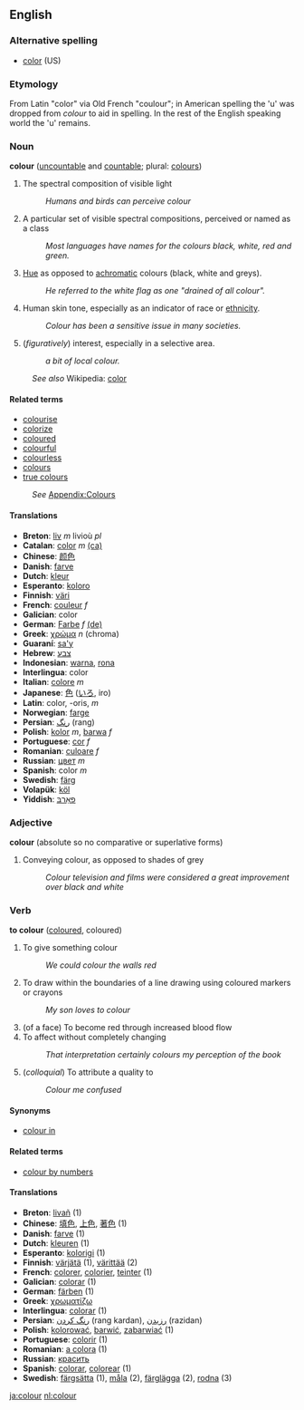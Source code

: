 {{UndecidedBeer}}
==English==
=== Alternative spelling ===
*[[color]] (US)

=== Etymology ===
From Latin "color" via Old French "coulour"; in American spelling the
'u' was dropped from ''colour'' to aid in spelling. In the rest of the English speaking world the 'u' remains.

=== Noun ===
'''colour''' ([[uncountable]] and [[countable]]; plural: [[colours]])

# The spectral composition of visible light
#: ''Humans and birds can perceive colour''
# A particular set of visible spectral compositions, perceived or named as a class
#: ''Most languages have names for the colours black, white, red and green.''
# [[Hue]] as opposed to [[achromatic]] colours (black, white and greys).
#: ''He referred to the white flag as one "drained of all colour".''
# Human skin tone, especially as an indicator of race or [[ethnicity]].
#: ''Colour has been a sensitive issue in many societies.''
# (''figuratively'') interest, especially in a selective area.
#:''a bit of local colour.''

:''See also'' Wikipedia: [[w:color|color]]

==== Related terms ====
* [[colourise]]
* [[colorize]]<!-- you might expect only ou and s go together but this is just as common! -->
* [[coloured]]
* [[colourful]]
* [[colourless]]
* [[colours]]
* [[true colours]]
:''See'' [[Wiktionary_Appendix:Colours|Appendix:Colours]]

==== Translations ====
*'''Breton''': [[liv]] ''m'' livioù ''pl''
*'''Catalan''': [[color]] ''m'' [[:ca:color|(ca)]]
*'''Chinese''': [[颜色]]
*'''Danish''': [[farve]]
*'''Dutch''': [[kleur]]
*'''Esperanto''': [[koloro]]
*'''Finnish''': [[väri]]
*'''French''': [[couleur]] ''f''
*'''Galician''': color 
*'''German''': [[Farbe]] ''f'' [[:de:Farbe|(de)]]
*'''Greek''': [[χρώμα]] ''n'' (chroma)
*'''Guaraní''': [[sa'y]]
*'''Hebrew''': [[צבע]]
*'''Indonesian''': [[warna]], [[rona]]
*'''Interlingua''': color
*'''Italian''': [[colore]] ''m''
*'''Japanese''': [[色]] ([[いろ]], iro)
*'''Latin''': color, -oris, ''m''
*'''Norwegian''': [[farge]]
*'''Persian''': [[رنگ]] (rang)
*'''Polish''': [[kolor]] ''m'', [[barwa]] ''f''
*'''Portuguese''': [[cor]] ''f''
*'''Romanian''': [[culoare]] ''f''
*'''Russian''': [[цвет]] ''m''
*'''Spanish''': color ''m''
*'''Swedish''': [[färg]]
*'''Volapük''': [[köl]]
*'''Yiddish''': [[פאַרבּ]]

=== Adjective ===
'''colour''' (absolute so no comparative or superlative forms)

# Conveying colour, as opposed to shades of grey
#: ''Colour television and films were considered a great improvement over black and white''

=== Verb ===
'''to colour''' ([[coloured]], coloured)

# To give something colour
#: ''We could colour the walls red''
# To draw within the boundaries of a line drawing using coloured markers or crayons
#: ''My son loves to colour''
# (of a face) To become red through increased blood flow
# To affect without completely changing
#: ''That interpretation certainly colours my perception of the book''
# (''colloquial'') To attribute a quality to
#: ''Colour me confused''

====Synonyms====
*[[colour in]]

====Related terms====
*[[colour by numbers]]

====Translations====
*'''Breton''': [[livañ]] (1)
*'''Chinese''': [[填色]], [[上色]], [[著色]] (1)
*'''Danish''': [[farve]] (1)
*'''Dutch''': [[kleuren]] (1)
*'''Esperanto''': [[kolorigi]] (1)
*'''Finnish''': [[värjätä]] (1), [[värittää]] (2)
*'''French''': [[colorer]], [[colorier]], [[teinter]] (1)
*'''Galician''': [[colorar]] (1)
*'''German''': [[färben]] (1)
*'''Greek''': [[χρωματίζω]]
*'''Interlingua''': [[colorar]] (1)
*'''Persian''': [[رنگ كردن]] (rang kardan), [[رزیدن]] (razidan) 
*'''Polish''': [[kolorować]], [[barwić]], [[zabarwiać]] (1)
*'''Portuguese''': [[colorir]] (1)
*'''Romanian''': [[a colora]] (1)
*'''Russian''': [[красить]]
*'''Spanish''': [[colorar]], [[colorear]] (1)
*'''Swedish''': [[färgsätta]] (1), [[måla]] (2), [[färglägga]] (2), [[rodna]] (3)

[[ja:colour]]
[[nl:colour]]